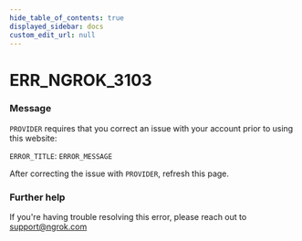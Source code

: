```yaml
---
hide_table_of_contents: true
displayed_sidebar: docs
custom_edit_url: null
---
```



# ERR_NGROK_3103

### Message

`PROVIDER` requires that you correct an issue with your account prior to using this website:

`ERROR_TITLE`: `ERROR_MESSAGE`

After correcting the issue with `PROVIDER`, refresh this page.

### Further help

If you're having trouble resolving this error, please reach out to [support@ngrok.com](mailto:support@ngrok.com?subject=Help%20with%20ERR_NGROK_3103)

<ErrorDetails error="err_ngrok_3103" />
